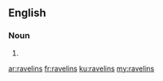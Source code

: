 ==English==

===Noun===
{{head|en|noun plural form}}

# {{plural of|ravelin|lang=en}}

[[ar:ravelins]]
[[fr:ravelins]]
[[ku:ravelins]]
[[my:ravelins]]